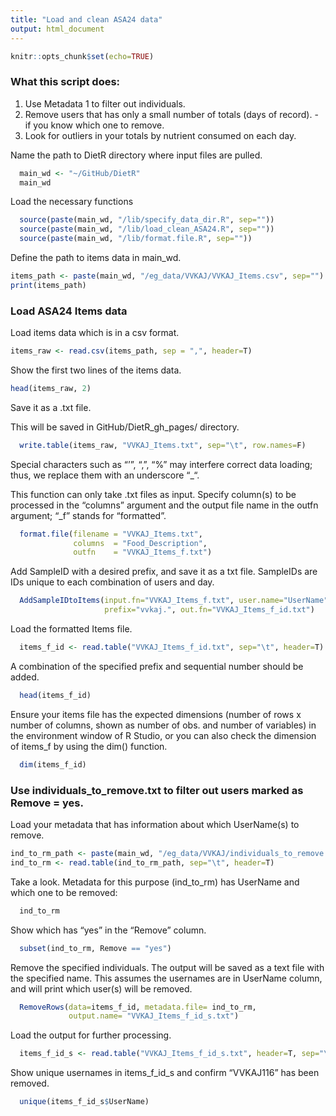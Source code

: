 ```yaml
---
title: "Load and clean ASA24 data"
output: html_document
---
```


```r
knitr::opts_chunk$set(echo=TRUE)
```

### What this script does:
1. Use Metadata 1 to filter out individuals.
2. Remove users that has only a small number of totals (days of record). - if you know which one to remove.  
3. Look for outliers in your totals by nutrient consumed on each day.

Name the path to DietR directory where input files are pulled.
```r
  main_wd <- "~/GitHub/DietR"
  main_wd
```

Load the necessary functions
```r
  source(paste(main_wd, "/lib/specify_data_dir.R", sep=""))
  source(paste(main_wd, "/lib/load_clean_ASA24.R", sep=""))
  source(paste(main_wd, "/lib/format.file.R", sep=""))
```

Define the path to items data in main_wd.
```r
items_path <- paste(main_wd, "/eg_data/VVKAJ/VVKAJ_Items.csv", sep="")
print(items_path)
```

### Load ASA24 Items data
Load items data which is in a csv format.
```r
items_raw <- read.csv(items_path, sep = ",", header=T)
```

Show the first two lines of the items data.
```r
head(items_raw, 2)
```

Save it as a .txt file.

This will be saved in GitHub/DietR_gh_pages/ directory.
```r
  write.table(items_raw, "VVKAJ_Items.txt", sep="\t", row.names=F)
```

Special characters such as "'", ",", "%" may interfere correct data loading; thus, we replace them with an underscore "_".

This function can only take .txt files as input. Specify column(s) to be processed in the "columns" argument and the output file name in the outfn argument; "_f" stands for "formatted".
```r
  format.file(filename = "VVKAJ_Items.txt",
              columns  = "Food_Description",
              outfn    = "VVKAJ_Items_f.txt")
```

Add SampleID with a desired prefix, and save it as a txt file. SampleIDs are IDs unique to each combination of users and day.
```r
  AddSampleIDtoItems(input.fn="VVKAJ_Items_f.txt", user.name="UserName", recall.no="RecallNo",
                     prefix="vvkaj.", out.fn="VVKAJ_Items_f_id.txt")
```

Load the formatted Items file.
```r
  items_f_id <- read.table("VVKAJ_Items_f_id.txt", sep="\t", header=T)
```


A combination of the specified prefix and sequential number should be added.
```r
  head(items_f_id)
```

Ensure your items file has the expected dimensions (number of rows x number of columns, shown as number of obs. and number of variables) in the environment window of R Studio, or you can also check the dimension of items_f by using the dim() function.
```r
  dim(items_f_id)
```

### <Optional> Use individuals_to_remove.txt to filter out users marked as Remove = yes.
Load your metadata that has information about which UserName(s) to remove.
```r
ind_to_rm_path <- paste(main_wd, "/eg_data/VVKAJ/individuals_to_remove.txt", sep="")
ind_to_rm <- read.table(ind_to_rm_path, sep="\t", header=T)
```

Take a look. Metadata for this purpose (ind_to_rm) has UserName and which one to be removed:
```r
  ind_to_rm
```

Show which has "yes" in the "Remove" column.
```r
  subset(ind_to_rm, Remove == "yes")

```

Remove the specified individuals.
The output will be saved as a text file with the specified name.
This assumes the usernames are in UserName column, and will print which user(s) will be removed.
```r
  RemoveRows(data=items_f_id, metadata.file= ind_to_rm,
             output.name= "VVKAJ_Items_f_id_s.txt")
```

Load the output for further processing.
```r
  items_f_id_s <- read.table("VVKAJ_Items_f_id_s.txt", header=T, sep="\t")
```

Show unique usernames in items_f_id_s and confirm "VVKAJ116" has been removed.
```r
  unique(items_f_id_s$UserName)
```



